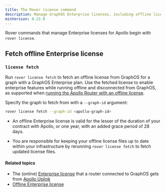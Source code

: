 ```yaml
---
title: The Rover license command
description: Manage GraphOS Enterprise licenses, including offline licenses, with the rover license command 
minVersion: 0.22.0
---
```


Rover commands that manage Enterprise licenses for Apollo begin with `rover license`.

## Fetch offline Enterprise license 

### `license fetch`

Run `rover license fetch` to fetch an offline license from GraphOS for a graph with a GraphOS Enterprise plan. Use the fetched license to enable enterprise features while running offline and disconnected from GraphOS, as supported when [running the Apollo Router with an offline license](/router/enterprise-features/#set-up-offline-license-for-the-apollo-router).

Specify the graph to fetch from with a `--graph-id` argument: 

```bash
rover license fetch --graph-id <apollo-graph-id>
```

<Note>

* An offline Enterprise license is valid for the lesser of the duration of your contract with Apollo, or one year, with an added grace period of 28 days. 

* You are responsible for keeping your offline license files up to date within your infrastructure by rerunning `rover license fetch` to fetch updated license files.

</Note>

#### Related topics

* The (online) [Enterprise license](/router/enterprise-features/#offline-enterprise-license) that a router connected to GraphOS gets from [Apollo Uplink](/federation/managed-federation/uplink/)
* [Offline Enterprise license](/router/enterprise-features/#offline-enterprise-license)
